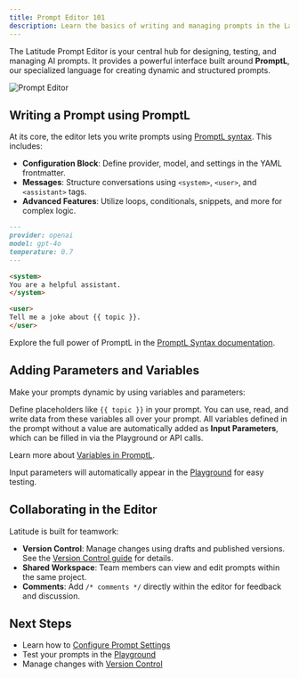 ```yaml
---
title: Prompt Editor 101
description: Learn the basics of writing and managing prompts in the Latitude editor.
---
```


The Latitude Prompt Editor is your central hub for designing, testing, and managing AI prompts. It provides a powerful interface built around **PromptL**, our specialized language for creating dynamic and structured prompts.

![Prompt Editor](/assets/prompt_editor.png)

## Writing a Prompt using PromptL

At its core, the editor lets you write prompts using [PromptL syntax](/promptl/syntax/structure). This includes:

- **Configuration Block**: Define provider, model, and settings in the YAML frontmatter.
- **Messages**: Structure conversations using `<system>`, `<user>`, and `<assistant>` tags.
- **Advanced Features**: Utilize loops, conditionals, snippets, and more for complex logic.

```markdown
---
provider: openai
model: gpt-4o
temperature: 0.7
---

<system>
You are a helpful assistant.
</system>

<user>
Tell me a joke about {{ topic }}.
</user>
```

Explore the full power of PromptL in the [PromptL Syntax documentation](/promptl/syntax/structure).

## Adding Parameters and Variables

Make your prompts dynamic by using variables and parameters:

Define placeholders like `{{ topic }}` in your prompt. You can use, read, and write data from these variables all over your prompt.
All variables defined in the prompt without a value are automatically added as **Input Parameters**, which can be filled in via the
Playground or API calls.

Learn more about [Variables in PromptL](/promptl/syntax/variables).

Input parameters will automatically appear in the [Playground](/guides/prompt-manager/playground) for easy testing.

## Collaborating in the Editor

Latitude is built for teamwork:

- **Version Control**: Manage changes using drafts and published versions. See the [Version Control guide](/guides/prompt-manager/version-control) for details.
- **Shared Workspace**: Team members can view and edit prompts within the same project.
- **Comments**: Add `/* comments */` directly within the editor for feedback and discussion.

## Next Steps

- Learn how to [Configure Prompt Settings](/guides/prompt-manager/configuration)
- Test your prompts in the [Playground](/guides/prompt-manager/playground)
- Manage changes with [Version Control](/guides/prompt-manager/version-control)
